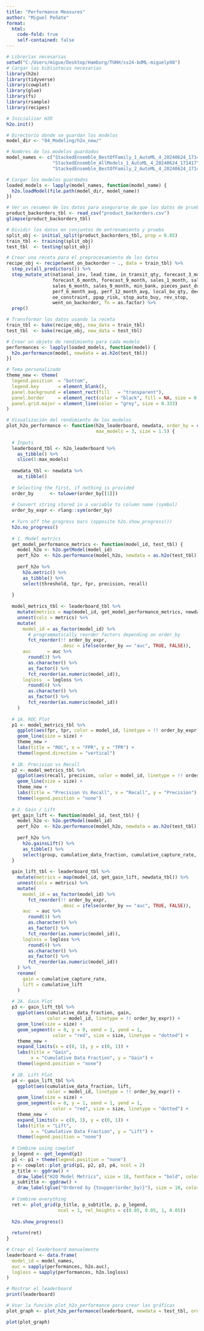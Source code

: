 ```yaml
---
title: "Performance Measures"
author: "Miguel Peñate"
format:
  html:
    code-fold: true
    self-contained: false
---
```

  
```r
# Librerías necesarias
setwd("C:/Users/migue/Desktop/Hamburg/TUHH/ss24-bdML-miguelp98")
# Cargar las bibliotecas necesarias
library(h2o)
library(tidyverse)
library(cowplot)
library(glue)
library(fs)
library(rsample)
library(recipes)

# Inicializar H2O
h2o.init()

# Directorio donde se guardan los modelos
model_dir <- "04_Modeling/h2o_new/"

# Nombres de los modelos guardados
model_names <- c("StackedEnsemble_BestOfFamily_1_AutoML_4_20240624_171417", 
                 "StackedEnsemble_AllModels_1_AutoML_4_20240624_171417",
                 "StackedEnsemble_BestOfFamily_2_AutoML_4_20240624_171417")

# Cargar los modelos guardados
loaded_models <- lapply(model_names, function(model_name) {
  h2o.loadModel(file.path(model_dir, model_name))
})

# Ver un resumen de los datos para asegurarse de que los datos de prueba están cargados correctamente
product_backorders_tbl <- read_csv("product_backorders.csv")
glimpse(product_backorders_tbl)

# Dividir los datos en conjuntos de entrenamiento y prueba
split_obj <- initial_split(product_backorders_tbl, prop = 0.85)
train_tbl <- training(split_obj)
test_tbl  <- testing(split_obj)

# Crear una receta para el preprocesamiento de los datos
recipe_obj <- recipe(went_on_backorder ~ ., data = train_tbl) %>% 
  step_zv(all_predictors()) %>% 
  step_mutate_at(national_inv, lead_time, in_transit_qty, forecast_3_month, 
                 forecast_6_month, forecast_9_month, sales_1_month, sales_3_month, 
                 sales_6_month, sales_9_month, min_bank, pieces_past_due, 
                 perf_6_month_avg, perf_12_month_avg, local_bo_qty, deck_risk, 
                 oe_constraint, ppap_risk, stop_auto_buy, rev_stop, 
                 went_on_backorder, fn = as.factor) %>% 
  prep()

# Transformar los datos usando la receta
train_tbl <- bake(recipe_obj, new_data = train_tbl)
test_tbl  <- bake(recipe_obj, new_data = test_tbl)

# Crear un objeto de rendimiento para cada modelo
performances <- lapply(loaded_models, function(model) {
  h2o.performance(model, newdata = as.h2o(test_tbl))
})

# Tema personalizado
theme_new <- theme(
  legend.position  = "bottom",
  legend.key       = element_blank(),
  panel.background = element_rect(fill   = "transparent"),
  panel.border     = element_rect(color = "black", fill = NA, size = 0.5),
  panel.grid.major = element_line(color = "grey", size = 0.333)
)

# Visualización del rendimiento de los modelos
plot_h2o_performance <- function(h2o_leaderboard, newdata, order_by = c("auc", "logloss"),
                                 max_models = 3, size = 1.5) {
  
  # Inputs
  leaderboard_tbl <- h2o_leaderboard %>%
    as_tibble() %>%
    slice(1:max_models)
  
  newdata_tbl <- newdata %>%
    as_tibble()
  
  # Selecting the first, if nothing is provided
  order_by      <- tolower(order_by[[1]]) 
  
  # Convert string stored in a variable to column name (symbol)
  order_by_expr <- rlang::sym(order_by)
  
  # Turn off the progress bars (opposite h2o.show_progress())
  h2o.no_progress()
  
  # 1. Model metrics
  get_model_performance_metrics <- function(model_id, test_tbl) {
    model_h2o <- h2o.getModel(model_id)
    perf_h2o  <- h2o.performance(model_h2o, newdata = as.h2o(test_tbl))
    
    perf_h2o %>%
      h2o.metric() %>%
      as_tibble() %>%
      select(threshold, tpr, fpr, precision, recall)
    
  }
  
  model_metrics_tbl <- leaderboard_tbl %>%
    mutate(metrics = map(model_id, get_model_performance_metrics, newdata_tbl)) %>%
    unnest(cols = metrics) %>%
    mutate(
      model_id = as_factor(model_id) %>% 
        # programmatically reorder factors depending on order_by
        fct_reorder(!! order_by_expr, 
                    .desc = ifelse(order_by == "auc", TRUE, FALSE)),
      auc      = auc %>% 
        round(3) %>% 
        as.character() %>% 
        as_factor() %>% 
        fct_reorder(as.numeric(model_id)),
      logloss  = logloss %>% 
        round(4) %>% 
        as.character() %>% 
        as_factor() %>% 
        fct_reorder(as.numeric(model_id))
    )
  
  # 1A. ROC Plot
  p1 <- model_metrics_tbl %>%
    ggplot(aes(fpr, tpr, color = model_id, linetype = !! order_by_expr)) +
    geom_line(size = size) +
    theme_new +
    labs(title = "ROC", x = "FPR", y = "TPR") +
    theme(legend.direction = "vertical") 
  
  # 1B. Precision vs Recall
  p2 <- model_metrics_tbl %>%
    ggplot(aes(recall, precision, color = model_id, linetype = !! order_by_expr)) +
    geom_line(size = size) +
    theme_new +
    labs(title = "Precision Vs Recall", x = "Recall", y = "Precision") +
    theme(legend.position = "none") 
  
  # 2. Gain / Lift
  get_gain_lift <- function(model_id, test_tbl) {
    model_h2o <- h2o.getModel(model_id)
    perf_h2o  <- h2o.performance(model_h2o, newdata = as.h2o(test_tbl)) 
    
    perf_h2o %>%
      h2o.gainsLift() %>%
      as_tibble() %>%
      select(group, cumulative_data_fraction, cumulative_capture_rate, cumulative_lift)
  }
  
  gain_lift_tbl <- leaderboard_tbl %>%
    mutate(metrics = map(model_id, get_gain_lift, newdata_tbl)) %>%
    unnest(cols = metrics) %>%
    mutate(
      model_id = as_factor(model_id) %>% 
        fct_reorder(!! order_by_expr, 
                    .desc = ifelse(order_by == "auc", TRUE, FALSE)),
      auc  = auc %>% 
        round(3) %>% 
        as.character() %>% 
        as_factor() %>% 
        fct_reorder(as.numeric(model_id)),
      logloss = logloss %>% 
        round(4) %>% 
        as.character() %>% 
        as_factor() %>% 
        fct_reorder(as.numeric(model_id))
    ) %>%
    rename(
      gain = cumulative_capture_rate,
      lift = cumulative_lift
    ) 
  
  # 2A. Gain Plot
  p3 <- gain_lift_tbl %>%
    ggplot(aes(cumulative_data_fraction, gain, 
               color = model_id, linetype = !! order_by_expr)) +
    geom_line(size = size) +
    geom_segment(x = 0, y = 0, xend = 1, yend = 1, 
                 color = "red", size = size, linetype = "dotted") +
    theme_new +
    expand_limits(x = c(0, 1), y = c(0, 1)) +
    labs(title = "Gain",
         x = "Cumulative Data Fraction", y = "Gain") +
    theme(legend.position = "none")
  
  # 2B. Lift Plot
  p4 <- gain_lift_tbl %>%
    ggplot(aes(cumulative_data_fraction, lift, 
               color = model_id, linetype = !! order_by_expr)) +
    geom_line(size = size) +
    geom_segment(x = 0, y = 1, xend = 1, yend = 1, 
                 color = "red", size = size, linetype = "dotted") +
    theme_new +
    expand_limits(x = c(0, 1), y = c(0, 1)) +
    labs(title = "Lift",
         x = "Cumulative Data Fraction", y = "Lift") +
    theme(legend.position = "none") 
  
  # Combine using cowplot
  p_legend <- get_legend(p1)
  p1 <- p1 + theme(legend.position = "none")
  p <- cowplot::plot_grid(p1, p2, p3, p4, ncol = 2)
  p_title <- ggdraw() + 
    draw_label("H2O Model Metrics", size = 18, fontface = "bold", color = "#2C3E50")
  p_subtitle <- ggdraw() + 
    draw_label(glue("Ordered by {toupper(order_by)}"), size = 10, color = "#2C3E50")
  
  # Combine everything
  ret <- plot_grid(p_title, p_subtitle, p, p_legend, 
                   ncol = 1, rel_heights = c(0.05, 0.05, 1, 0.05))
  
  h2o.show_progress()
  
  return(ret)
}

# Crear el leaderboard manualmente
leaderboard <- data.frame(
  model_id = model_names,
  auc = sapply(performances, h2o.auc),
  logloss = sapply(performances, h2o.logloss)
)

# Mostrar el leaderboard
print(leaderboard)

# Usar la función plot_h2o_performance para crear las gráficas
plot_graph <- plot_h2o_performance(leaderboard, newdata = test_tbl, order_by = "auc", size = 1.5, max_models = 3)

plot(plot_graph)                
```